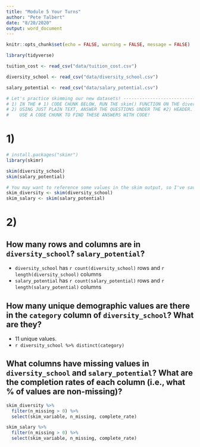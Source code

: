 ```yaml
---
title: "Module 5 Your Turns"
author: "Pete Talbert"
date: "8/20/2020"
output: word_document
---
```


```r
knitr::opts_chunk$set(echo = FALSE, warning = FALSE, message = FALSE)

library(tidyverse)

tuition_cost <- read_csv("data/tuition_cost.csv")

diversity_school <- read_csv("data/diversity_school.csv")

salary_potential <- read_csv("data/salary_potential.csv")
```

```r
# Let's practice skimming our new datasets! -----------------------------------
# 1) IN THE # 1) CODE CHUNK BELOW, RUN THE skim() FUNCTION ON THE diversity_school AND salary_potential DATASETS. DON'T FORGET TO LOAD THE PACKAGE!
# 2) USING JUST PLAIN TEXT, ANSWER THE QUESTIONS UNDER THE #2) HEADER. USE THE MARKDOWN SYNTAX TO MAKE AN UNORDERED LIST AND/OR USE INLINE R CODE OR
#    USE A CODE CHUNK TO FIND THESE ANSWERS WITH CODE!
```

# 1)

```r
# install.packages("skimr")
library(skimr)

skim(diversity_school)
skim(salary_potential)

# You may want to reference some values in the skim output, so I've saved these as objects.
skim_diversity <- skim(diversity_school)
skim_salary <- skim(salary_potential)
```

# 2)

## How many rows and columns are in `diversity_school`? `salary_potential`?

* `diversity_school` has `r count(diversity_school)` rows and `r length(diversity_school)` columns
* `salary_potential` has `r count(salary_potential)` rows and `r length(salary_potential)` columns

## How many unique demographic values are there in the `category` column of `diversity_school`? What are they?

* 11 unique values.
* `r diversity_school %>% distinct(category)`

## What columns have missing values in `diversity_school` and `salary_potential`? What are the completion rates of each column (i.e., what % of values are non-missing)?

```r
skim_diversity %>% 
  filter(n_missing > 0) %>% 
  select(skim_variable, n_missing, complete_rate)

skim_salary %>% 
  filter(n_missing > 0) %>% 
  select(skim_variable, n_missing, complete_rate)
```


